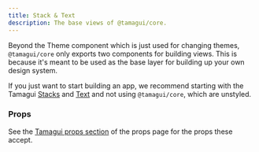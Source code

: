 ```yaml
---
title: Stack & Text
description: The base views of @tamagui/core.
---
```


Beyond the Theme component which is just used for changing themes, `@tamagui/core` only exports two components for building views. This is because it's meant to be used as the base layer for building up your own design system.

If you just want to start building an app, we recommend starting with the Tamagui [Stacks](/docs/components/stacks) and [Text](/docs/components/Text) and not using `@tamagui/core`, which are unstyled.

### Props

See the [Tamagui props section](/docs/core/props) of the props page for the props these accept.
